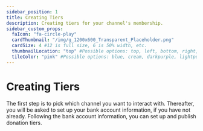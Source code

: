 ```yaml
---
sidebar_position: 1
title: Creating Tiers
description: Creating tiers for your channel's membership.
sidebar_custom_props:
  faIcon: "fa-circle-play"
  cardThumbnail: "/img/g_1200x600_Transparent_Placeholder.png"
  cardSize: 4 #12 is full size, 6 is 50% width, etc.
  thumbnailLocation: "top" #Possible options: top, left, bottom, right, none
  tileColor: "pink" #Possible options: blue, cream, darkpurple, lightpurple, mauve, orange, pink, none
---
```


# Creating Tiers

The first step is to pick which channel you want to interact with. Thereafter, you will be asked to set up your bank account information, if you have not already. Following the bank account information, you can set up and publish donation tiers.
